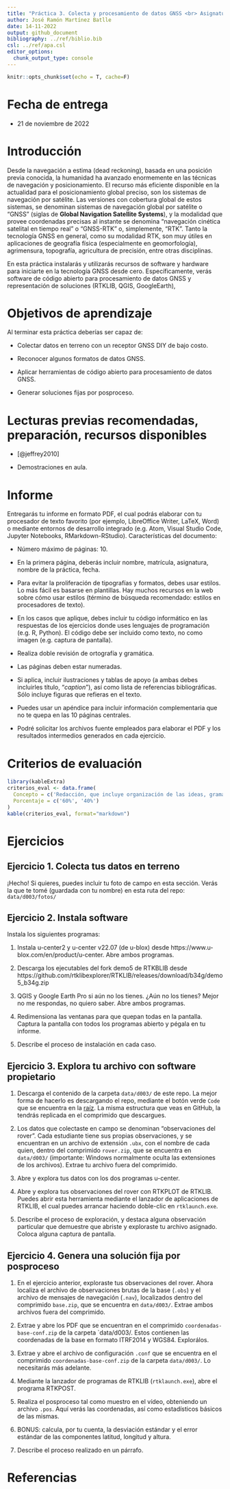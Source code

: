 ```yaml
---
title: "Práctica 3. Colecta y procesamiento de datos GNSS <br> Asignatura Geomorfología, UASD"
author: José Ramón Martínez Batlle
date: 14-11-2022
output: github_document
bibliography: ../ref/biblio.bib
csl: ../ref/apa.csl
editor_options: 
  chunk_output_type: console
---
```


```r
knitr::opts_chunk$set(echo = T, cache=F)
```

# Fecha de entrega

-   21 de noviembre de 2022

# Introducción

Desde la navegación a estima (dead reckoning), basada en una posición previa conocida, la humanidad ha avanzado enormemente en las técnicas de navegación y posicionamiento. El recurso más eficiente disponible en la actualidad para el posicionamiento global preciso, son los sistemas de navegación por satélite. Las versiones con cobertura global de estos sistemas, se denominan sistemas de navegación global por satélite o "GNSS" (siglas de **Global Navigation Satellite Systems**), y la modalidad que provee coordenadas precisas al instante se denomina "navegación cinética satelital en tiempo real" o "GNSS-RTK" o, simplemente, "RTK". Tanto la tecnología GNSS en general, como su modalidad RTK, son muy útiles en aplicaciones de geografía física (especialmente en geomorfología), agrimensura, topografía, agricultura de precisión, entre otras disciplinas.

En esta práctica instalarás y utilizarás recursos de software y hardware para iniciarte en la tecnología GNSS desde cero. Específicamente, verás software de código abierto para procesamiento de datos GNSS y representación de soluciones (RTKLIB, QGIS, GoogleEarth),

# Objetivos de aprendizaje

Al terminar esta práctica deberías ser capaz de:

-   Colectar datos en terreno con un receptor GNSS DIY de bajo costo.

-   Reconocer algunos formatos de datos GNSS.

-   Aplicar herramientas de código abierto para procesamiento de datos GNSS.

-   Generar soluciones fijas por posproceso.

# Lecturas previas recomendadas, preparación, recursos disponibles

-   [@jeffrey2010]

-   Demostraciones en aula.

# Informe

Entregarás tu informe en formato PDF, el cual podrás elaborar con tu procesador de texto favorito (por ejemplo, LibreOffice Writer, LaTeX, Word) o mediante entornos de desarrollo integrado (e.g. Atom, Visual Studio Code, Jupyter Notebooks, RMarkdown-RStudio). Características del documento:

-   Número máximo de páginas: 10.

-   En la primera página, deberás incluir nombre, matrícula, asignatura, nombre de la práctica, fecha.

-   Para evitar la proliferación de tipografías y formatos, debes usar estilos. Lo más fácil es basarse en plantillas. Hay muchos recursos en la web sobre cómo usar estilos (término de búsqueda recomendado: estilos en procesadores de texto).

-   En los casos que aplique, debes incluir tu código informático en las respuestas de los ejercicios donde uses lenguajes de programación (e.g. R, Python). El código debe ser incluido como texto, no como imagen (e.g. captura de pantalla).

-   Realiza doble revisión de ortografía y gramática.

-   Las páginas deben estar numeradas.

-   Si aplica, incluir ilustraciones y tablas de apoyo (a ambas debes incluirles título, "*caption*"), así como lista de referencias bibliográficas. Sólo incluye figuras que refieras en el texto.

-   Puedes usar un apéndice para incluir información complementaria que no te quepa en las 10 páginas centrales.

-   Podré solicitar los archivos fuente empleados para elaborar el PDF y los resultados intermedios generados en cada ejercicio.

# Criterios de evaluación

```r
library(kableExtra)
criterios_eval <- data.frame(
  Concepto = c('Redacción, que incluye organización de las ideas, gramática, ortografía', 'Presentación, que incluye uso apropiado de estilos, tablas y figuras (legibilidad, uso de *caption*), numeración de páginas'),
  Porcentaje = c('60%', '40%')
)
kable(criterios_eval, format="markdown")
```

# Ejercicios

## Ejercicio 1. Colecta tus datos en terreno

¡Hecho! Si quieres, puedes incluir tu foto de campo en esta sección. Verás la que te tomé (guardada con tu nombre) en esta ruta del repo: `data/d003/fotos/`

## Ejercicio 2. Instala software

Instala los siguientes programas:

1. Instala u-center2 y u-center v22.07 (de u-blox) desde https://www.u-blox.com/en/product/u-center. Abre ambos programas.

2. Descarga los ejecutables del fork demo5 de RTKBLIB desde https://github.com/rtklibexplorer/RTKLIB/releases/download/b34g/demo5_b34g.zip

3. QGIS y Google Earth Pro si aún no los tienes. ¿Aún no los tienes? Mejor no me respondas, no quiero saber. Abre ambos programas.

4. Redimensiona las ventanas para que quepan todas en la pantalla. Captura la pantalla con todos los programas abierto y pégala en tu informe.

5. Describe el proceso de instalación en cada caso.

## Ejercicio 3. Explora tu archivo con software propietario

1. Descarga el contenido de la carpeta `data/d003/` de este repo. La mejor forma de hacerlo es descargando el repo, mediante el botón verde `Code` que se encuentra en la [raíz](https://github.com/geomorfologia-202202/material-de-apoyo). La misma estructura que veas en GitHub, la tendrás replicada en el comprimido que descargues.

2. Los datos que colectaste en campo se denominan "observaciones del rover". Cada estudiante tiene sus propias observaciones, y se encuentran en un archivo de extensión `.ubx`, con el nombre de cada quien, dentro del comprimido `rover.zip`, que se encuentra en `data/d003/` (importante: Windows normalmente oculta las extensiones de los archivos). Extrae tu archivo fuera del comprimido.

3. Abre y explora tus datos con los dos programas u-center.

4. Abre y explora tus observaciones del rover con RTKPLOT de RTKLIB. Puedes abrir esta herramienta mediante el lanzador de aplicaciones de RTKLIB, el cual puedes arrancar haciendo doble-clic en `rtklaunch.exe`.

5. Describe el proceso de exploración, y destaca alguna observación particular que demuestre que abriste y exploraste tu archivo asignado. Coloca alguna captura de pantalla.

## Ejercicio 4. Genera una solución fija por posproceso

1. En el ejercicio anterior, exploraste tus observaciones del rover. Ahora localiza el archivo de observaciones brutas de la base (`.obs`) y el archivo de mensajes de navegación (`.nav`), localizados dentro del comprimido `base.zip`, que se encuentra en `data/d003/`. Extrae ambos archivos fuera del comprimido.

2. Extrae y abre los PDF que se encuentran en el comprimido `coordenadas-base-conf.zip` de la carpeta `data/d003/. Estos contienen las coordenadas de la base en formato ITRF2014 y WGS84. Explorálos.

3. Extrae y abre el archivo de configuración `.conf` que se encuentra en el comprimido `coordenadas-base-conf.zip` de la carpeta `data/d003/`. Lo necesitarás más adelante.

4. Mediante la lanzador de programas de RTKLIB (`rtklaunch.exe`), abre el programa RTKPOST.

5. Realiza el posproceso tal como muestro en el vídeo, obteniendo un archivo `.pos`. Aquí verás las coordenadas, así como estadísticos básicos de las mismas.

6. BONUS: calcula, por tu cuenta, la desviación estándar y el error estándar de las componentes latitud, longitud y altura.

7. Describe el proceso realizado en un párrafo.


# Referencias
